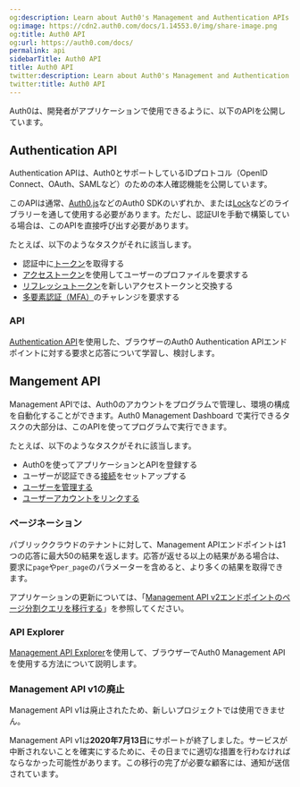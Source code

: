 ```yaml
---
og:description: Learn about Auth0's Management and Authentication APIs.
og:image: https://cdn2.auth0.com/docs/1.14553.0/img/share-image.png
og:title: Auth0 API
og:url: https://auth0.com/docs/
permalink: api
sidebarTitle: Auth0 API
title: Auth0 API
twitter:description: Learn about Auth0's Management and Authentication APIs.
twitter:title: Auth0 API
---
```


Auth0は、開発者がアプリケーションで使用できるように、以下のAPIを公開しています。

## Authentication API

Authentication APIは、Auth0とサポートしているIDプロトコル（OpenID Connect、OAuth、SAMLなど）のための本人確認機能を公開しています。

このAPIは通常、[Auth0.js](/libraries/auth0js)などのAuth0 SDKのいずれか、または[Lock](/libraries/lock)などのライブラリーを通して使用する必要があります。ただし、認証UIを手動で構築している場合は、このAPIを直接呼び出す必要があります。

たとえば、以下のようなタスクがそれに該当します。

* 認証中に[トークン](/security/tokens)を取得する
* [アクセストークン](/security/tokens/access-tokens)を使用してユーザーのプロファイルを要求する
* [リフレッシュトークン](/security/tokens/refresh-tokens)を新しいアクセストークンと交換する
* [多要素認証（MFA）](/mfa)のチャレンジを要求する

### API

[Authentication API](/auth-api)を使用した、ブラウザーのAuth0 Authentication APIエンドポイントに対する要求と応答について学習し、検討します。

## Mangement API

Management APIでは、Auth0のアカウントをプログラムで管理し、環境の構成を自動化することができます。Auth0 Management Dashboard で実行できるタスクの大部分は、このAPIを使ってプログラムで実行できます。

たとえば、以下のようなタスクがそれに該当します。

* Auth0を使ってアプリケーションとAPIを登録する
* ユーザーが認証できる[接続](/connections)をセットアップする
* [ユーザーを管理する](/users)
* [ユーザーアカウントをリンクする](/users/user-account-linking/link-user-accounts)

### ページネーション

パブリッククラウドのテナントに対して、Management APIエンドポイントは1つの応答に最大50の結果を返します。応答が返せる以上の結果がある場合は、要求に`page`や`per_page`のパラメーターを含めると、より多くの結果を取得できます。

アプリケーションの更新については、「[Management API v2エンドポイントのページ分割クエリを移行する](/product-lifecycle/deprecations-and-migrations/migrate-to-paginated-queries)」を参照してください。

### API Explorer

[Management API Explorer](/api/management/v2)を使用して、ブラウザーでAuth0 Management APIを使用する方法について説明します。

### Management API v1の廃止

Management API v1は廃止されたため、新しいプロジェクトでは使用できません。

Management API v1は**2020年7月13日**にサポートが終了しました。サービスが中断されないことを確実にするために、その日までに適切な措置を行わなければならなかった可能性があります。この移行の完了が必要な顧客には、通知が送信されています。